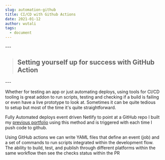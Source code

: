 ```yaml
---
slug: automation-github
title: CI/CD with Github Actions
date: 2021-01-12
author: wutali
tags:
  - document
---
```

\---

> ## Setting yourself up for success with GitHub Action

\---

Whether for testing an app or just automating deploys, using tools for CI/CD tooling is great addon to run scripts, testing and checking if a build is failing or even have a live prototype to look at. Sometimes it can be quite tedious to setup but most of the time it's quite straightforward.

Fully Automated deploys event driven Netlify to point at a GitHub repo I built my [previous portfolio](https://github.com/bnmounir/portfolio_3) using this method and is triggered with each time I push code to github.

Using GitHub actions we can write YAML files that define an event (job) and a set of commands to run scripts integrated within the development flow. The ability to build, test, and publish through different platforms within the same workflow then see the checks status within the PR